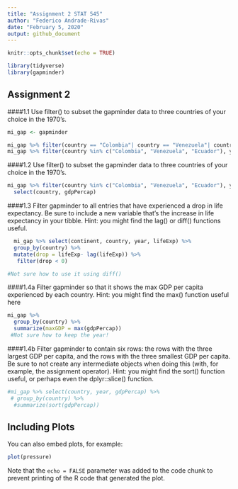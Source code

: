 ```yaml
---
title: "Assignment 2 STAT 545"
author: "Federico Andrade-Rivas"
date: "February 5, 2020"
output: github_document
---
```


```r
knitr::opts_chunk$set(echo = TRUE)
```
``` r
library(tidyverse)
library(gapminder)
```

## Assignment 2
####1.1 Use filter() to subset the gapminder data to three countries of your choice in the 1970’s.
```r
mi_gap <- gapminder

mi_gap %>% filter(country == "Colombia"| country == "Venezuela"| country == "Ecuador", year >= 1970 & year <= 1978)
mi_gap %>% filter(country %in% c("Colombia", "Venezuela", "Ecuador"), year %in% c(1972,1977))

```
####1.2 Use filter() to subset the gapminder data to three countries of your choice in the 1970’s.
```r

mi_gap %>% filter(country %in% c("Colombia", "Venezuela", "Ecuador"), year %in% c(1972,1977)) %>% 
  select(country, gdpPercap)

```

####1.3 Filter gapminder to all entries that have experienced a drop in life expectancy. Be sure to include a new variable that’s the increase in life expectancy in your tibble. Hint: you might find the lag() or diff() functions useful.

``` r
  mi_gap %>% select(continent, country, year, lifeExp) %>% 
  group_by(country) %>%  
  mutate(drop = lifeExp- lag(lifeExp)) %>% 
   filter(drop < 0)

#Not sure how to use it using diff()
```
####1.4a Filter gapminder so that it shows the max GDP per capita experienced by each country. Hint: you might find the max() function useful here

```r
mi_gap %>% 
  group_by(country) %>% 
  summarize(maxGDP = max(gdpPercap))
 #Not sure how to keep the year!
```

####1.4b Filter gapminder to contain six rows: the rows with the three largest GDP per capita, and the rows with the three smallest GDP per capita. Be sure to not create any intermediate objects when doing this (with, for example, the assignment operator). Hint: you might find the sort() function useful, or perhaps even the dplyr::slice() function.

```r
#mi_gap %>% select(country, year, gdpPercap) %>% 
 # group_by(country) %>% 
  #summarize(sort(gdpPercap))

```


## Including Plots

You can also embed plots, for example:

```r
plot(pressure)
```

Note that the `echo = FALSE` parameter was added to the code chunk to prevent printing of the R code that generated the plot.
